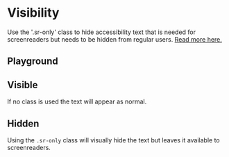 
<Meta of={VisibilityStories} />

# Visibility

Use the '.sr-only' class to hide accessibility text that is needed for screenreaders but needs to be hidden from regular users. [Read more here.](https://snook.ca/archives/html_and_css/hiding-content-for-accessibility)

## Playground

<Canvas of={VisibilityStories.Hidden} />
<Controls of={VisibilityStories.Hidden} />

## Visible

If no class is used the text will appear as normal.

<Canvas of={VisibilityStories.Visible} />

## Hidden

Using the `.sr-only` class will visually hide the text but leaves it available to screenreaders.

<Canvas of={VisibilityStories.Hidden} />
